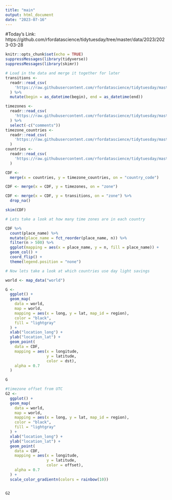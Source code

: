 ```yaml
---
title: "main"
output: html_document
date: "2023-07-16"
---
```


#Today's Link: https://github.com/rfordatascience/tidytuesday/tree/master/data/2023/2023-03-28

```r
knitr::opts_chunk$set(echo = TRUE)
suppressMessages(library(tidyverse))
suppressMessages(library(skimr))
```

```r
# Load in the data and merge it together for later
transitions <-
  readr::read_csv(
    'https://raw.githubusercontent.com/rfordatascience/tidytuesday/master/data/2023/2023-03-28/transitions.csv'
  ) %>%
  mutate(begin = as_datetime(begin), end = as_datetime(end))

timezones <-
  readr::read_csv(
    'https://raw.githubusercontent.com/rfordatascience/tidytuesday/master/data/2023/2023-03-28/timezones.csv'
  ) %>%
  select(-c("comments"))
timezone_countries <-
  readr::read_csv(
    'https://raw.githubusercontent.com/rfordatascience/tidytuesday/master/data/2023/2023-03-28/timezone_countries.csv'
  )
countries <-
  readr::read_csv(
    'https://raw.githubusercontent.com/rfordatascience/tidytuesday/master/data/2023/2023-03-28/countries.csv'
  )

CDF <-
  merge(x = countries, y = timezone_countries, on = "country_code")

CDF <- merge(x = CDF, y = timezones, on = "zone")

CDF <- merge(x = CDF, y = transitions, on = "zone") %>%
  drop_na() 

skim(CDF)
```

```r
# Lets take a look at how many time zones are in each country

CDF %>%
  count(place_name) %>%
  mutate(place_name = fct_reorder(place_name, n)) %>%
  filter(n > 500) %>%
  ggplot(mapping = aes(x = place_name, y = n, fill = place_name)) +
  geom_col() +
  coord_flip() +
  theme(legend.position = "none")

```


```r
# Now lets take a look at which countries use day light savings

world <- map_data("world")

G <-
  ggplot() +
  geom_map(
    data = world,
    map = world,
    mapping = aes(x = long, y = lat, map_id = region),
    color = "black",
    fill = "lightgray"
  ) +
  xlab("location_long") +
  ylab("location_lat") +
  geom_point(
    data = CDF,
    mapping = aes(x = longitude,
                  y = latitude,
                  color = dst),
    alpha = 0.7
  ) 

G
```
```r
#timezone offset from UTC
G2 <-
  ggplot() +
  geom_map(
    data = world,
    map = world,
    mapping = aes(x = long, y = lat, map_id = region),
    color = "black",
    fill = "lightgray"
  ) +
  xlab("location_long") +
  ylab("location_lat") +
  geom_point(
    data = CDF,
    mapping = aes(x = longitude,
                  y = latitude,
                  color = offset),
    alpha = 0.7
  ) +
  scale_color_gradientn(colors = rainbow(10))


G2
```


